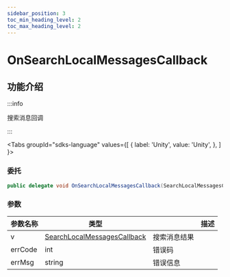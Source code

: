 ```yaml
---
sidebar_position: 3
toc_min_heading_level: 2
toc_max_heading_level: 2
---
```


# OnSearchLocalMessagesCallback

## 功能介绍

:::info

搜索消息回调

:::

<Tabs
groupId="sdks-language"
values={[
{ label: 'Unity', value: 'Unity', },
]
}>

<TabItem value="Unity">

### 委托

```C# showLineNumbers
public delegate void OnSearchLocalMessagesCallback(SearchLocalMessagesCallback v, int errCode, string errMsg);
```

### 参数

| 参数名称 | 类型                           || 描述     |
| -------- | -------------------------------------------------------------------------------------- | -------- | -------- |
| v | [SearchLocalMessagesCallback](/class/message/SearchLocalMessagesCallback.mdx) | 搜索消息结果 |
| errCode | int | 错误码 |
| errMsg | string |错误信息 |

</TabItem>

</Tabs>
